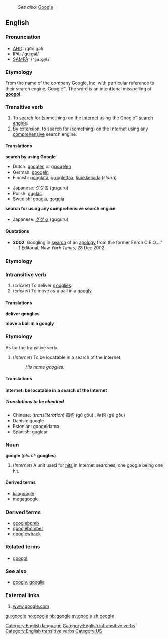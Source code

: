 :''See also:'' [[Google]]
{{wikipedia}}
==English==
===Pronunciation===
*[[AHD]]: /go͞o'gəl/
*[[IPA]]: /ˈguːgəl/
*[[SAMPA]]: /<tt>"gu:g@l</tt>/

===Etymology===
From the name of the company Google, Inc. with particular reference to their  search engine, Google™.  The word is an intentional misspelling of '''[[googol]]'''.

===Transitive verb===
{{en-infl-reg-other-e|googl|e||}}

#To [[search]] for (something) on the [[Internet]] using the Google™ [[search engine]].
#By extension, to search for (something) on the Internet using any [[comprehensive]] search engine.

====Translations====

'''search by using Google'''
{{top}}
*Dutch: [[googlen]] or [[googelen]]
*German: [[googeln]]
*Finnish: [[googlata]], [[googlettaa]], [[kuukkeloida]] (''slang'')
{{mid}}
*Japanese: [[ググる]] (guguru)
*Polish: [[guglać]]
*Swedish: [[googla]], [[goggla]]
{{bottom}}

'''search for using any comprehensive search engine'''
{{top}}
{{mid}}
*Japanese: [[ググる]] (guguru)
{{bottom}}

====Quotations====
*'''2002''': Googling in [[search]] of an [[apology]] from the former Enron C.E.O...." &mdash; [http://www.nytimes.com/2002/12/28/opinion/28KELL.html?pagewanted=2&todaysheadlines] Editorial, ''New York Times,'' 28 Dec 2002.
===Etymology===

===Intransitive verb===
{{en-infl-reg-other-e|googl|e||}}

#(''cricket'') To deliver [[googly|googlies]].
#(''cricket'') To move as a ball in a [[googly]].

====Translations====

'''deliver googlies'''
{{top}}
{{mid}}
{{bottom}}

'''move a ball in a googly'''
{{top}}
{{mid}}
{{bottom}}

===Etymology===
As for the transitive verb.

#(''Internet'') To be locatable in a search of the Internet.
#:''His name googles.''

====Translations====

'''Internet: be locatable in a search of the Internet'''
{{top}}
{{mid}}
{{bottom}}

=====Translations to be checked=====
<!--Remove this section once all of the translations below have been moved into the tables above.-->
{{checktrans}}

*Chinese: (''transliteration'') 孤狗 (gū gǒu) <!--not relevant: "lone dog"-->, 咕鉤 (gū gōu) <!--not relevant: "mumbling hook"-->
*Danish: google
*Estonian: googeldama
*Spanish: guglear

===Noun===
'''google''' (''plural:'' '''googles''')

#(''Internet'') A unit used for [[hit]]s in Internet searches, one google being one hit.

====Derived terms====
*[[kilogoogle]]<!-- = 1024 search engine hits-->
*[[megagoogle]]<!--(rare) = 1024 kilogoogles-->

===Derived terms===
*[[googlebomb]]
*[[googlebomber]]
*[[googlewhack]]

===Related terms===
*[[googol]]

===See also===
*[[googly]], [[googlie]]

===External links===
<!--Yes, very nice, but this doesn't serve any useful purpose.  Paul G - 2005-05-20
<strong><font color=blue>G</font><font color=red>o</font><font color=yellow >o</font><font color=blue>g</font><font color=green>l</font><font color=red>e</font></strong> -->
#[http://www.Google.com www.google.com]

[[Category:English language]]
[[Category:English intransitive verbs]]
[[Category:English transitive verbs]]
[[Category:US]]

[[gu:google]]
[[no:google]]
[[nb:google]]
[[sv:google]]
[[zh:google]]